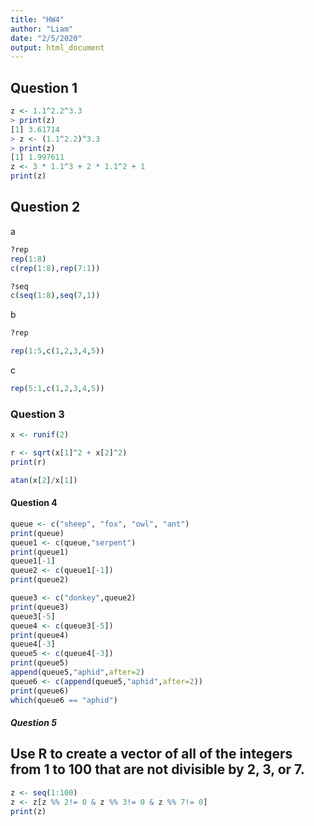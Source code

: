 ---
title: "HW4"
author: "Liam"
date: "2/5/2020"
output: html_document
---
## Question 1
```{r}
z <- 1.1^2.2^3.3
> print(z)
[1] 3.61714
> z <- (1.1^2.2)^3.3
> print(z)
[1] 1.997611
z <- 3 * 1.1^3 + 2 * 1.1^2 + 1
print(z)
```
## Question 2
a
```{r}
?rep
rep(1:8)
c(rep(1:8),rep(7:1))
```
```{r}
?seq
c(seq(1:8),seq(7,1))
```
b
```{r}
?rep

```
```{r}
rep(1:5,c(1,2,3,4,5))
```

c
```{r}
rep(5:1,c(1,2,3,4,5))
```
### Question 3
```{r}
x <- runif(2)
```
```{r}
r <- sqrt(x[1]^2 + x[2]^2)
print(r)
```
```{r}
atan(x[2]/x[1])

```
#### Question 4
```{r}
queue <- c("sheep", "fox", "owl", "ant")
print(queue)
queue1 <- c(queue,"serpent")
print(queue1)
queue1[-1]
queue2 <- c(queue1[-1])
print(queue2)

queue3 <- c("donkey",queue2)
print(queue3)
queue3[-5]
queue4 <- c(queue3[-5])
print(queue4)
queue4[-3]
queue5 <- c(queue4[-3])
print(queue5)
append(queue5,"aphid",after=2)
queue6 <- c(append(queue5,"aphid",after=2))
print(queue6)
which(queue6 == "aphid")


```
##### Question 5
## Use R to create a vector of all of the integers from 1 to 100 that are not divisible by 2, 3, or 7.
```{r}
z <- seq(1:100)
z <- z[z %% 2!= 0 & z %% 3!= 0 & z %% 7!= 0]
print(z)


```









